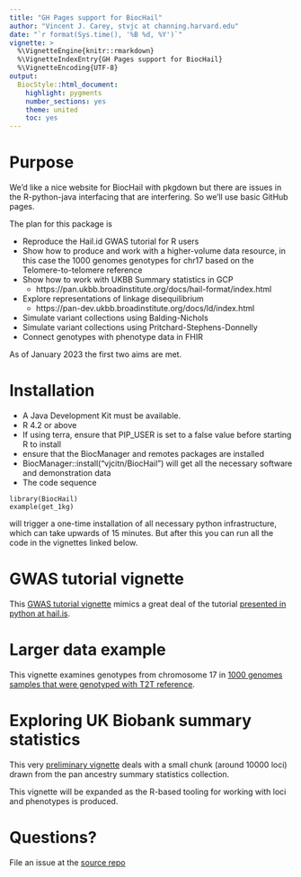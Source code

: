```yaml
---
title: "GH Pages support for BiocHail"
author: "Vincent J. Carey, stvjc at channing.harvard.edu"
date: "`r format(Sys.time(), '%B %d, %Y')`"
vignette: >
  %\VignetteEngine{knitr::rmarkdown}
  %\VignetteIndexEntry{GH Pages support for BiocHail}
  %\VignetteEncoding{UTF-8}
output:
  BiocStyle::html_document:
    highlight: pygments
    number_sections: yes
    theme: united
    toc: yes
---
```


# Purpose

We'd like a nice website for BiocHail with pkgdown but there are
issues in the R-python-java interfacing that are interfering.  So
we'll use basic GitHub pages. 

The plan for this package is

- Reproduce the Hail.id GWAS tutorial for R users
- Show how to produce and work with a higher-volume data resource, in this case the 1000
genomes genotypes for chr17 based on the Telomere-to-telomere reference
- Show how to work with UKBB Summary statistics in GCP
    - https://pan.ukbb.broadinstitute.org/docs/hail-format/index.html
- Explore representations of linkage disequilibrium
    - https://pan-dev.ukbb.broadinstitute.org/docs/ld/index.html
- Simulate variant collections using Balding-Nichols
- Simulate variant collections using Pritchard-Stephens-Donnelly
- Connect genotypes with phenotype data in FHIR

As of January 2023 the first two aims are met.

# Installation

- A Java Development Kit must be available.
- R 4.2 or above
- If using terra, ensure that PIP_USER is set to a false value before starting R to install
- ensure that the BiocManager and remotes packages are installed
- BiocManager::install("vjcitn/BiocHail") will get all the necessary software and
demonstration data
- The code sequence
```
library(BiocHail)
example(get_1kg)
```
will trigger a one-time installation of all necessary python infrastructure, which can
take upwards of 15 minutes.  But after this you can run all the code in the vignettes
linked below.

# GWAS tutorial vignette
 
This [GWAS tutorial vignette](01_gwas_tut.html) mimics a great deal of the
tutorial [presented in python at hail.is](https://hail.is/docs/0.2/tutorials/01-genome-wide-association-study.html).
 
# Larger data example 

This vignette examines genotypes from chromosome 17 in
[1000 genomes samples that were genotyped with T2T reference](02_large_t2t.html).

# Exploring UK Biobank summary statistics

This very [preliminary vignette](03_ukbb.html)
deals with a small chunk (around 10000 loci) drawn
from the pan ancestry summary statistics collection.

This vignette will be expanded as the R-based tooling for
working with loci and phenotypes is produced.

# Questions?

File an issue at the [source repo](https://github.com/vjcitn/BiocHail/issues)
